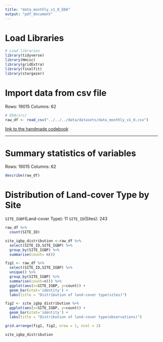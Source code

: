 ```yaml
---
title: "data_monthly_v1_0_EDA"
output: "pdf_document"
---
```


# Load Libraries
```r
# Load libraries
library(tidyverse)
library(Hmisc)
library(gridExtra)
library(finalfit)
library(stargazer)


```

# Import data from csv file
Rows: 19015
Columns: 62
```r
# EDA/src/
raw_df <- read_csv("../../../data/datasets/data_monthly_v1_0.csv")
```


[link to the handmade codebook]("https://docs.google.com/spreadsheets/d/1-FQsF_sxnA6iBMNpHmGovkj9Xev6BCYg2j3PojNGgyk/edit?usp=sharing")

--- 
# Summary statistics of variables
Rows: 19015
Columns: 62

```r
describe(raw_df)
```

# Distribution of Land-cover Type by Site
`SITE_IGBP`(Land-cover Type): 11
`SITE_ID`(Sites): 243
```r
raw_df %>% 
  count(SITE_ID)
```

```r
site_igbp_distribution <-raw_df %>% 
  select(SITE_ID,SITE_IGBP) %>%
  group_by(SITE_IGBP) %>%
  summarise(count= n())

fig1 <- raw_df %>% 
  select(SITE_ID,SITE_IGBP) %>%
  unique() %>%
  group_by(SITE_IGBP) %>%
  summarise(count=n()) %>%
  ggplot(aes(x=SITE_IGBP, y=count)) +
  geom_bar(stat='identity') +
  labs(title = "Distribution of land-cover type(sites)")

fig2 <- site_igbp_distribution %>% 
  ggplot(aes(x=SITE_IGBP, y=count)) +
  geom_bar(stat='identity') +
  labs(title = "Distribution of land-cover type(observations)")

grid.arrange(fig1, fig2, nrow = 1, ncol = 2)
```





```r
site_igbp_distribution
```










